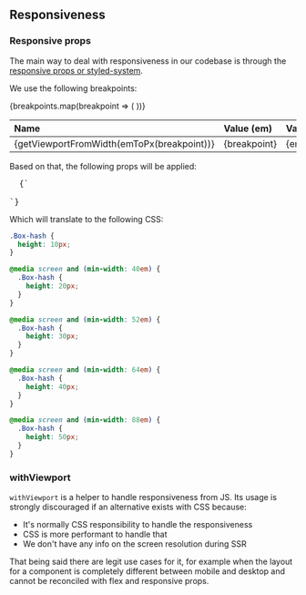 
<Meta title="Pages/Responsiveness" />

## Responsiveness

### Responsive props

The main way to deal with responsiveness in our codebase is through
the [responsive props or styled-system](https://styled-system.com/responsive-styles).

We use the following breakpoints:

<table style={{ maxWidth: 350, width: '100%' }}>
  <thead>
    <th align="left">Name</th>
    <th align="left">Value (em)</th>
    <th align="left">Value (px)</th>
  </thead>
  <tbody>
    {breakpoints.map(breakpoint => (
      <tr key={breakpoint}>
        <td>{getViewportFromWidth(emToPx(breakpoint))}</td>
        <td>{breakpoint}</td>
        <td>{emToPx(breakpoint)}px</td>
      </tr>
    ))}
  </tbody>
</table>

Based on that, the following props will be applied:

<pre>
  {`
  <Box
    height={[
      10, // Default value
      20, // Applied above ${BREAKPOINTS_NAMES[0]} (${BREAKPOINTS_WIDTHS[0]}px)
      30, // Applied above ${BREAKPOINTS_NAMES[1]} (${BREAKPOINTS_WIDTHS[1]}px)
      40, // Applied above ${BREAKPOINTS_NAMES[2]} (${BREAKPOINTS_WIDTHS[2]}px)
      50, // Applied above ${BREAKPOINTS_NAMES[3]} (${BREAKPOINTS_WIDTHS[3]}px)
    ]}
  />
`}
</pre>

Which will translate to the following CSS:

```css
.Box-hash {
  height: 10px;
}

@media screen and (min-width: 40em) {
  .Box-hash {
    height: 20px;
  }
}

@media screen and (min-width: 52em) {
  .Box-hash {
    height: 30px;
  }
}

@media screen and (min-width: 64em) {
  .Box-hash {
    height: 40px;
  }
}

@media screen and (min-width: 88em) {
  .Box-hash {
    height: 50px;
  }
}
```

### withViewport

`withViewport` is a helper to handle responsiveness from JS. Its usage is strongly discouraged if an alternative exists with CSS because:

- It's normally CSS responsibility to handle the responsiveness
- CSS is more performant to handle that
- We don't have any info on the screen resolution during SSR

That being said there are legit use cases for it, for example when the layout for a component
is completely different between mobile and desktop and cannot be reconciled with flex and
responsive props.
